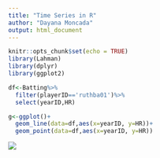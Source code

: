 ```yaml
---
title: "Time Series in R"
author: "Dayana Moncada"
output: html_document
---
```


```r
knitr::opts_chunk$set(echo = TRUE)
library(Lahman)
library(dplyr)
library(ggplot2)
```

```r
df<-Batting%>%
  filter(playerID=='ruthba01')%>%
  select(yearID,HR)
```

```r
g<-ggplot()+
  geom_line(data=df,aes(x=yearID, y=HR))+
  geom_point(data=df,aes(x=yearID, y=HR))
```

<img src= "/Users/dayanamoncada/Desktop/blog/static/img/Rplot.png">








